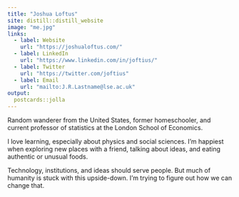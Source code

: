 ```yaml
---
title: "Joshua Loftus"
site: distill::distill_website
image: "me.jpg"
links:
  - label: Website
    url: "https://joshualoftus.com/"
  - label: LinkedIn
    url: "https://www.linkedin.com/in/joftius/"
  - label: Twitter
    url: "https://twitter.com/joftius"
  - label: Email
    url: "mailto:J.R.Lastname@lse.ac.uk"
output:
  postcards::jolla
---
```

 
Random wanderer from the United States, former homeschooler, and current professor of statistics at the London School of Economics.

I love learning, especially about physics and social sciences. I'm happiest when exploring new places with a friend, talking about ideas, and eating authentic or unusual foods.

Technology, institutions, and ideas should serve people. But much of humanity is stuck with this upside-down. I'm trying to figure out how we can change that.